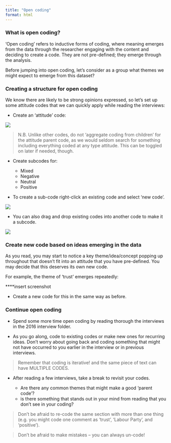 ```yaml
---
title: "Open coding"
format: html
---
```


### What is open coding? 

'Open coding' refers to inductive forms of coding, where meaning emerges from the data through the researcher engaging with the content and deciding to create a code. They are not pre-defined; they emerge through the analysis. 

Before jumping into open coding, let’s consider as a group what themes we might expect to emerge from this dataset?  

### Creating a structure for open coding 

We know there are likely to be strong opinions expressed, so let’s set up some attitude codes that we can quickly apply while reading the interviews: 

- Create an ‘attitude’ code: 

![](images/attitude code.png)


> N.B. Unlike other codes, do not ‘aggregate coding from children’ for the attitude parent code, as we would seldom search for something including everything coded at any type attitude. This can be toggled on later if needed, though. 

- Create subcodes for: 

  + Mixed
  + Negative 
  + Neutral 
  + Positive 

- To create a sub-code right-click an existing code and select ‘new code’. 

![](images/new subcode.png)

- You can also drag and drop existing codes into another code to make it a subcode.

![](images/new subcode 2.png)


### Create new code based on ideas emerging in the data 

As you read, you may start to notice a key theme/idea/concept popping up throughout that doesn't fit into an attitude that you have pre-defined. You may decide that this deserves its own new code. 

For example, the theme of 'trust' emerges repeatedly: 

****insert screenshot 

- Create a new code for this in the same way as before. 


### Continue open coding 


- Spend some more time open coding by reading thorough the interviews in the 2016 interview folder. 

- As you go along, code to existing codes or make new ones for recurring ideas. Don’t worry about going back and coding something that might not have occurred to you earlier in the interview or in previous interviews. 

> Remember that coding is iterative! and the same piece of text can have MULTIPLE CODES. 

- After reading a few interviews, take a break to revisit your codes. 

  + Are there any common themes that might make a good ‘parent code’? 
  + is there something that stands out in your mind from reading that you don’t see in your coding? 
  
> Don’t be afraid to re-code the same section with more than one thing (e.g. you might code one comment as ‘trust’, ‘Labour Party’, and ‘positive’).

> Don’t be afraid to make mistakes – you can always un-code!

